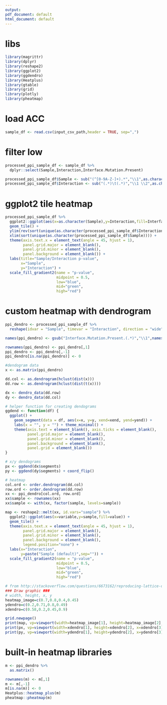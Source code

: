 ```yaml
---
output:
pdf_document: default
html_document: default
---
```

# libs
```r
library(magrittr)
library(dplyr)
library(reshape2)
library(ggplot2)
library(ggdendro)
library(Heatplus)
library(gtable)
library(grid)
library(plotly)
library(pheatmap)
```

# load ACC
```r
sample_df <- read.csv(input_csv_path,header = TRUE, sep=",")
```
# filter low 
```r
processed_ppi_sample_df <- sample_df %>%
  dplyr::select(Sample,Interaction,Interface.Mutation.Present)

processed_ppi_sample_df$Sample <- sub("(^[0-9A-Z-]+).*","\\1",as.character(processed_ppi_sample_df$Sample))
processed_ppi_sample_df$Interaction <- sub("(.*)\t(.*)","\\1 \\2",as.character(processed_ppi_sample_df$Interaction))
```

# ggplot2 tile heatmap
```r
processed_ppi_sample_df %>%
  ggplot2::ggplot(aes(x=as.character(Sample),y=Interaction,fill=Interface.Mutation.Present)) +
  geom_tile() +
  ylim(rev(sort(unique(as.character(processed_ppi_sample_df$Interaction))))) +
  xlim(sort(unique(as.character(processed_ppi_sample_df$Sample)))) +
  theme(axis.text.x = element_text(angle = 45, hjust = 1),
        panel.grid.major = element_blank(),
        panel.grid.minor = element_blank(),
        panel.background = element_blank()) +
  labs(title="Sample/Interaction p-value",
       x="Sample",
       y="Interaction") +
  scale_fill_gradient2(name = "p-value",
                       midpoint = 0.5,
                       low="blue",
                       mid="green",
                       high="red")
```

# custom heatmap with dendrogram

```r
ppi_dendro <- processed_ppi_sample_df %>%
  reshape(idvar = "Sample", timevar = "Interaction", direction = "wide")

names(ppi_dendro) <- gsub("Interface.Mutation.Present.(.*)","\\1",names(ppi_dendro))

rownames(ppi_dendro) <- ppi_dendro[,1]
ppi_dendro <- ppi_dendro[,-1]
ppi_dendro[is.na(ppi_dendro)] <- 0

#dendogram data
x <- as.matrix(ppi_dendro)

dd.col <- as.dendrogram(hclust(dist(x)))
dd.row <- as.dendrogram(hclust(dist(t(x))))

dx <- dendro_data(dd.row)
dy <- dendro_data(dd.col)

# helper function for creating dendograms
ggdend <- function(df) {
  ggplot() +
    geom_segment(data = df, aes(x=x, y=y, xend=xend, yend=yend)) +
    labs(x = "", y = "") + theme_minimal() +
    theme(axis.text = element_blank(), axis.ticks = element_blank(),
          panel.grid.major = element_blank(),
          panel.grid.minor = element_blank(),
          panel.background = element_blank(),            
          panel.grid = element_blank())
}

# x/y dendograms
px <- ggdend(dx$segments)
py <- ggdend(dy$segments) + coord_flip()

# heatmap
col.ord <- order.dendrogram(dd.col)
row.ord <- order.dendrogram(dd.row)
xx <- ppi_dendro[col.ord, row.ord]
xx$sample <- rownames(xx)
xx$sample <- with(xx, factor(sample, levels=sample))

map <- reshape2::melt(xx, id.vars="sample") %>%
  ggplot2::ggplot(aes(x=variable,y=sample,fill=value)) +
  geom_tile() +
  theme(axis.text.x = element_text(angle = 45, hjust = 1),
        panel.grid.major = element_blank(),
        panel.grid.minor = element_blank(),
        panel.background = element_blank(),
        legend.position="none") +
  labs(x="Interaction",
       y=paste("Sample (default)",sep="")) +
  scale_fill_gradient2(name = "p-value",
                       midpoint = 0.5,
                       low="blue",
                       mid="green",
                       high="red")

# from http://stackoverflow.com/questions/6673162/reproducing-lattice-dendrogram-graph-with-ggplot2
### Draw graphic ###
# width, height, x, y
heatmap_image=c(0.7,0.8,0.4,0.45)
ydendro=c(0.2,0.71,0.8,0.49)
xdendro=c(0.58,0.2,0.45,0.9)

grid.newpage()
print(map, vp=viewport(width=heatmap_image[1], height=heatmap_image[2], x=heatmap_image[3], y=heatmap_image[4]))
print(px, vp=viewport(width=xdendro[1], height=xdendro[2], x=xdendro[3], y=xdendro[4]))
print(py, vp=viewport(width=ydendro[1], height=ydendro[2], x=ydendro[3], y=ydendro[4]))
```

# built-in heatmap libraries
```r
m <- ppi_dendro %>%
  as.matrix()

rownames(m) <- m[,1]
m <- m[,-1]
m[is.na(m)] <- 0
Heatplus::heatmap_plus(m)
pheatmap::pheatmap(m)
```